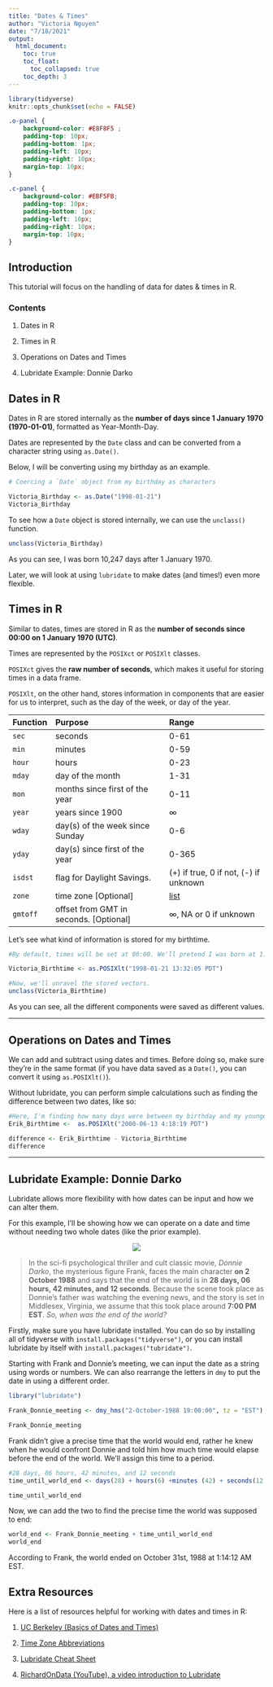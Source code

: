 ```yaml
---
title: "Dates & Times"
author: "Victoria Nguyen"
date: "7/18/2021"
output: 
  html_document:
    toc: true
    toc_float:
      toc_collapsed: true
    toc_depth: 3
---
```


```r
library(tidyverse)
knitr::opts_chunk$set(echo = FALSE)
```

```css
.o-panel {
	background-color: #E8F8F5 ;
	padding-top: 10px;
	padding-bottom: 1px;
	padding-left: 10px;
	padding-right: 10px;
	margin-top: 10px;
}

.c-panel {
	background-color: #EBF5FB;
	padding-top: 10px;
	padding-bottom: 1px;
	padding-left: 10px;
	padding-right: 10px;
	margin-top: 10px;
}


```

## Introduction

This tutorial will focus on the handling of data for dates & times in R. 


### Contents

1.    Dates in R

2.    Times in R

3.    Operations on Dates and Times 

4.    Lubridate Example: Donnie Darko

## Dates in R

Dates in R are stored internally as the **number of days since 1 January 1970 (1970-01-01)**, formatted as Year-Month-Day.

Dates are represented by the `Date` class and can be converted from a character string using `as.Date()`.

Below, I will be converting using my birthday as an example. 

```r
# Coercing a `Date` object from my birthday as characters

Victoria_Birthday <- as.Date("1998-01-21")
Victoria_Birthday
```


To see how a `Date` object is stored internally, we can use the `unclass()` function. 

```r
unclass(Victoria_Birthday)
```
::: {.c-panel}
As you can see, I was born 10,247 days after 1 January 1970. 
:::

::: {.o-panel}
Later, we will look at using `lubridate` to make dates (and times!) even more flexible.
:::

## Times in R

Similar to dates, times are stored in R as the **number of seconds since 00:00 on 1 January 1970 (UTC)**. 

Times are represented by the `POSIXct` or `POSIXlt` classes. 

`POSIXct` gives the **raw number of seconds**, which makes it useful for storing times in a data frame. 

`POSIXlt`, on the other hand, stores information in components that are easier for us to interpret, such as the day of the week, or day of the year. 

  Function    Purpose                               Range
  ----------  ------------------------------        ----------
  `sec`       seconds                               0-61
  `min`       minutes                               0-59
  `hour`      hours                                 0-23
  `mday`      day of the month                      1-31
  `mon`       months since first of the year        0-11
  `year`      years since 1900                      ∞
  `wday`      day(s) of the week since Sunday       0-6
  `yday`      day(s) since first of the year        0-365
  `isdst`     flag for Daylight Savings.            (+) if true, 0 if not, (-) if unknown
  `zone`      time zone [Optional]                  [list](http://www.healthstream.com/hlchelp/Administrator/Classes/HLC_Time_Zone_Abbreviations.htm)
  `gmtoff`    offset from GMT in seconds. [Optional]∞, NA or 0 if unknown
  
Let's see what kind of information is stored for my birthtime. 
```r
#By default, times will be set at 00:00. We'll pretend I was born at 1:32:05 PM (PST)

Victoria_Birthtime <- as.POSIXlt("1998-01-21 13:32:05 PDT")

#Now, we'll unravel the stored vectors.
unclass(Victoria_Birthtime)
```
::: {.o-panel}
As you can see, all the different components were saved as different values. 
:::
------------------------------------------------------------------------

## Operations on Dates and Times

We can add and subtract using dates and times. Before doing so, make sure they're in the same format (if you have data saved as a `Date()   `, you can convert it using `as.POSIXlt()`).

Without lubridate, you can perform simple calculations such as finding the difference between two dates, like so: 

```r

#Here, I'm finding how many days were between my birthday and my younger brother's. 
Erik_Birthtime <-  as.POSIXlt("2000-06-13 4:18:19 PDT")

difference <- Erik_Birthtime - Victoria_Birthtime
difference

```

------------------------------------------------------------------------

## Lubridate Example: Donnie Darko

Lubridate allows more flexibility with how dates can be input and how we can alter them. 

For this example, I'll be showing how we can operate on a date and time without needing two whole dates (like the prior example). 

<center>

![](https://i.stack.imgur.com/WDtJT.jpg)

</center>

> In the sci-fi psychological thriller and cult classic movie, _Donnie Darko_, the mysterious figure Frank, faces the main character **on 2 October 1988** and says that the end of the world is in **28 days, 06 hours, 42 minutes, and 12 seconds**. Because the scene took place as Donnie's father was watching the evening news, and the story is set in Middlesex, Virginia, we assume that this took place around **7:00 PM EST**. _So, when was the end of the world?_

Firstly, make sure you have lubridate installed. You can do so by installing all of tidyverse with `install.packages("tidyverse")`, or you can install lubridate by itself with `install.packages("tubridate")`.

Starting with Frank and Donnie's meeting, we can input the date as a string using words or numbers. We can also rearrange the letters in `dmy` to put the date in using a different order. 
```r
library("lubridate")

Frank_Donnie_meeting <- dmy_hms("2-October-1988 19:00:00", tz = "EST")

Frank_Donnie_meeting

```

Frank didn't give a precise time that the world would end, rather he knew when he would confront Donnie and told him how much time would elapse before the end of the world. We'll assign this time to a period. 

```r
#28 days, 06 hours, 42 minutes, and 12 seconds
time_until_world_end <- days(28) + hours(6) +minutes (42) + seconds(12)

time_until_world_end
```

Now, we can add the two to find the precise time the world was supposed to end: 

```r
world_end <- Frank_Donnie_meeting + time_until_world_end 
world_end
```

::: {.c-panel}
According to Frank, the world ended on October 31st, 1988 at 1:14:12 AM EST.
:::
## Extra Resources

Here is a list of resources helpful for working with dates and times in R:

1.  [UC Berkeley (Basics of Dates and Times)](https://www.stat.berkeley.edu/~s133/dates.html)
2.  [Time Zone Abbreviations](http://www.healthstream.com/hlchelp/Administrator/Classes/HLC_Time_Zone_Abbreviations.htm)
3.  [Lubridate Cheat Sheet](https://rawgit.com/rstudio/cheatsheets/master/lubridate.pdf)

4.  [RichardOnData (YouTube), a video introduction to Lubridate](https://www.youtube.com/watch?v=VYAo69WdJZg)
